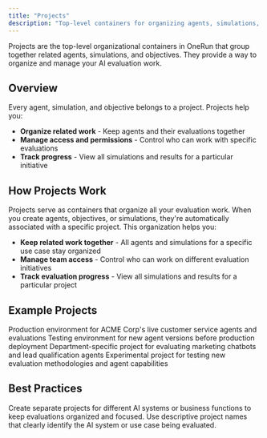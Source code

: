 ```yaml
---
title: "Projects"
description: "Top-level containers for organizing agents, simulations, and objectives"
---
```


Projects are the top-level organizational containers in OneRun that group together related agents, simulations, and objectives. They provide a way to organize and manage your AI evaluation work.

## Overview

Every agent, simulation, and objective belongs to a project. Projects help you:
- **Organize related work** - Keep agents and their evaluations together
- **Manage access and permissions** - Control who can work with specific evaluations
- **Track progress** - View all simulations and results for a particular initiative

## How Projects Work

Projects serve as containers that organize all your evaluation work. When you create agents, objectives, or simulations, they're automatically associated with a specific project. This organization helps you:

- **Keep related work together** - All agents and simulations for a specific use case stay organized
- **Manage team access** - Control who can work on different evaluation initiatives  
- **Track evaluation progress** - View all simulations and results for a particular project

## Example Projects

<CardGroup cols={2}>
  <Card title="ACME Corp Production" icon="building">
    Production environment for ACME Corp's live customer service agents and evaluations
  </Card>
  <Card title="ACME Corp Staging" icon="flask">
    Testing environment for new agent versions before production deployment
  </Card>
  <Card title="Marketing Team" icon="megaphone">
    Department-specific project for evaluating marketing chatbots and lead qualification agents
  </Card>
  <Card title="Beta Testing Program" icon="rocket">
    Experimental project for testing new evaluation methodologies and agent capabilities
  </Card>
</CardGroup>

## Best Practices

<Tip>
  Create separate projects for different AI systems or business functions to keep evaluations organized and focused.
</Tip>

<Info>
  Use descriptive project names that clearly identify the AI system or use case being evaluated.
</Info>